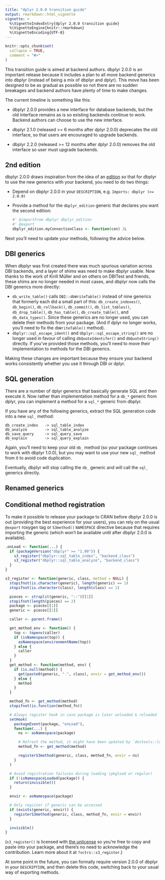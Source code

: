 ```yaml
---
title: "dplyr 2.0.0 transition guide"
output: rmarkdown::html_vignette
vignette: >
  %\VignetteIndexEntry{dplyr 2.0.0 transition guide}
  %\VignetteEngine{knitr::rmarkdown}
  %\VignetteEncoding{UTF-8}
---
```


```r
knitr::opts_chunk$set(
  collapse = TRUE,
  comment = "#>"
)
```

This transition guide is aimed at backend authors.
dbplyr 2.0.0 is an important release because it includes a plan to all move backend generics into dbplyr (instead of being a mix of dbplyr and dplyr).
This move has been designed to be as gradual as possible so not there are no sudden breakages and backend authors have plenty of time to make changes.

The current timeline is something like this:

-   dbplyr 2.0.0 provides a new interface for database backends, but the old interface remains as is so existing backends continue to work.
    Backend authors can choose to use the new interface.

-   dbplyr 2.1.0 (released \>= 6 months after dplyr 2.0.0) deprecates the old interface, so that users are encouraged to upgrade backends.

-   dbplyr 2.2.0 (released \>= 12 months after dplyr 2.0.0) removes the old interface so user must upgrade backends.

## 2nd edition

dbplyr 2.0.0 draws inspiration from the idea of an [edition](https://testthat.r-lib.org/articles/third-edition.html) so that for dbplyr to use the new generics with your backend, you need to do two things:

-   Depend on dbplyr 2.0.0 in your `DESCRIPTION`, e.g.
    `Imports: dbplyr (>= 2.0.0)`

-   Provide a method for the `dbplyr_edition` generic that declares you want the second edition:

    ```r
    #' @importFrom dbplyr dbplyr_edition
    #' @export
    dbplyr_edition.myConnectionClass <- function(con) 2L
    ```

Next you'll need to update your methods, following the advice below.

## DBI generics

When dbplyr was first created there was much spurious variation across DBI backends, and a layer of shims was need to make dbplyr usable.
Now thanks to the work of Kirill Müller and on others on DBITest and friends, these shims are no longer needed in most cases, and dbplyr now calls the DBI generics more directly:

-   `db_write_table()` calls `DBI::dbWriteTable()` instead of nine generics that formerly each did a small part of this: `db_create_indexes()`, `db_begin()`, `db_rollback()`, `db_commit()`, `db_list_tables()`, `db_drop_table()`, `db_has_table()`, `db_create_table()`, and `db_data_types()`. Since these generics are no longer used, you can delete their methods from your package. (And if dplyr no longer works, you'll need to fix the `dbWriteTable()` method).
-   `dbplyr::sql_escape_ident()` and `dbplyr::sql_escape_string()` are no longer used in favour of calling `dbQuoteIdentifer()` and `dbQuoteString()` directly. If you've provided those methods, you'll need to move their implementation to methods for the DBI generics.

Making these changes are important because they ensure your backend works consistently whether you use it through DBI or dplyr.

## SQL generation

There are a number of dplyr generics that basically generate SQL and then execute it.
Now rather than implementation method for a `db_*` generic from dplyr, you can implement a method for a `sql_*` generic from dbplyr.

If you have any of the following generics, extract the SQL generation code into a new `sql_` method:

    db_create_index   -> sql_table_index
    db_analyze        -> sql_table_analyze
    db_save_query     -> sql_query_save
    db_explain        -> sql_query_explain

Again, you'll need to keep your old `db_` method (so your package continues to work with dbplyr 1.0.0), but you may want to use your new `sql_` method from it to avoid code duplication.

Eventually, dbplyr will stop calling the `db_` generic and will call the `sql_` generics directly.

## Renamed generics

## Conditional method registration

To make it possible to release your package to CRAN before dbplyr 2.0.0 is out (providing the best experience for your users), you can rely on the usual `@export` roxygen tag or `S3method()` `NAMESPACE` directive because that requires importing the generic (which won't be available until after dbplyr 2.0.0 is available).

```r
.onLoad <- function(...) {
  if (packageVersion("dbplyr" >= "1.99")) {
    s3_register("dbplyr::sql_table_index", "backend_class")
    s3_register("dbplyr::sql_table_analyze", "backend_class")
  }
}

s3_register <- function(generic, class, method = NULL) {
  stopifnot(is.character(generic), length(generic) == 1)
  stopifnot(is.character(class), length(class) == 1)

  pieces <- strsplit(generic, "::")[[1]]
  stopifnot(length(pieces) == 2)
  package <- pieces[[1]]
  generic <- pieces[[2]]

  caller <- parent.frame()

  get_method_env <- function() {
    top <- topenv(caller)
    if (isNamespace(top)) {
      asNamespace(environmentName(top))
    } else {
      caller
    }
  }
  get_method <- function(method, env) {
    if (is.null(method)) {
      get(paste0(generic, ".", class), envir = get_method_env())
    } else {
      method
    }
  }

  method_fn <- get_method(method)
  stopifnot(is.function(method_fn))

  # Always register hook in case package is later unloaded & reloaded
  setHook(
    packageEvent(package, "onLoad"),
    function(...) {
      ns <- asNamespace(package)

      # Refresh the method, it might have been updated by `devtools::load_all()`
      method_fn <- get_method(method)

      registerS3method(generic, class, method_fn, envir = ns)
    }
  )

  # Avoid registration failures during loading (pkgload or regular)
  if (!isNamespaceLoaded(package)) {
    return(invisible())
  }

  envir <- asNamespace(package)

  # Only register if generic can be accessed
  if (exists(generic, envir)) {
    registerS3method(generic, class, method_fn, envir = envir)
  }

  invisible()
}
```

(`s3_register()` is licensed with [the unlicense](https://choosealicense.com/licenses/unlicense/) so you're free to copy and paste into your package, and there's no need to acknowledge the contribution.
Learn more about it at `?vctrs::s3_register`.)

At some point in the future, you can formally require version 2.0.0 of dbplyr in your `DESCRIPTION`, and then delete this code, switching back to your usual way of exporting methods.
